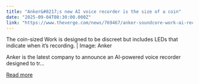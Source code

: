 ```yaml
---
title: "Anker&#8217;s new AI voice recorder is the size of a coin"
date: "2025-09-04T08:30:00.000Z"
link: "https://www.theverge.com/news/769467/anker-soundcore-work-ai-recorder-gpt-4o"
---
```


The coin-sized Work is designed to be discreet but includes LEDs that indicate when it’s recording. | Image: Anker	

Anker is the latest company to announce an AI-powered voice recorder designed to tr...

[Read more](https://www.theverge.com/news/769467/anker-soundcore-work-ai-recorder-gpt-4o)
